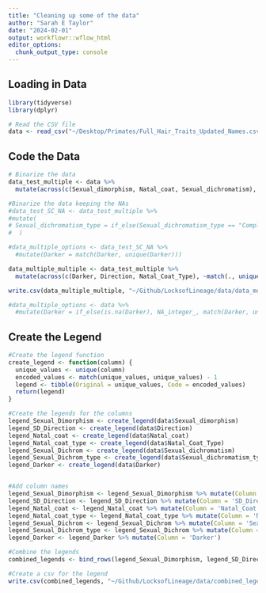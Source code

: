 ```yaml
---
title: "Cleaning up some of the data"
author: "Sarah E Taylor"
date: "2024-02-01"
output: workflowr::wflow_html
editor_options:
  chunk_output_type: console
---
```


## Loading in Data

```r
library(tidyverse)
library(dplyr)
```


```r
# Read the CSV file
data <- read_csv("~/Desktop/Primates/Full_Hair_Traits_Updated_Names.csv")

```

## Code the Data

```r

# Binarize the data
data_test_multiple <- data %>%
  mutate(across(c(Sexual_dimorphism, Natal_coat, Sexual_dichromatism), ~if_else(. == "Yes", 1, 0)))

```

```r
#Binarize the data keeping the NAs
#data_test_SC_NA <- data_test_multiple %>%
#mutate(
# Sexual_dichromatism_type = if_else(Sexual_dichromatism_type == "Complete", 1, 0)
#  )
```

```r
#data_multiple_options <- data_test_SC_NA %>%
  #mutate(Darker = match(Darker, unique(Darker)))

data_multiple_multiple <- data_test_multiple %>%
  mutate(across(c(Darker, Direction, Natal_Coat_Type), ~match(., unique(.)) - 1))

write.csv(data_multiple_multiple, "~/Github/LocksofLineage/data/data_multiple_multiple.csv", row.names = FALSE)

#data_multiple_options <- data %>%
  #mutate(Darker = if_else(is.na(Darker), NA_integer_, match(Darker, unique(Darker))))
```

## Create the Legend

```r
#Create the legend function
create_legend <- function(column) {
  unique_values <- unique(column)
  encoded_values <- match(unique_values, unique_values) - 1
  legend <- tibble(Original = unique_values, Code = encoded_values)
  return(legend)
}

#Create the legends for the columns
legend_Sexual_Dimorphism <- create_legend(data$Sexual_dimorphism)
legend_SD_Direction <- create_legend(data$Direction)
legend_Natal_coat <- create_legend(data$Natal_coat)
legend_Natal_coat_type <- create_legend(data$Natal_Coat_Type)
legend_Sexual_Dichrom <- create_legend(data$Sexual_dichromatism)
legend_Sexual_Dichrom_type <- create_legend(data$Sexual_dichromatism_type)
legend_Darker <- create_legend(data$Darker)


#Add column names
legend_Sexual_Dimorphism <- legend_Sexual_Dimorphism %>% mutate(Column = 'Sexual_Dimorphism')
legend_SD_Direction <- legend_SD_Direction %>% mutate(Column = 'SD_Direction')
legend_Natal_coat <- legend_Natal_coat %>% mutate(Column = 'Natal_Coat')
legend_Natal_coat_type <- legend_Natal_coat_type %>% mutate(Column = 'Natal_Coat_Type')
legend_Sexual_Dichrom <- legend_Sexual_Dichrom %>% mutate(Column = 'Sexual_Dichromatism')
legend_Sexual_Dichrom_type <- legend_Sexual_Dichrom %>% mutate(Column = 'Sexual_Dichrom_Type')
legend_Darker <- legend_Darker %>% mutate(Column = 'Darker')

#Combine the legends
combined_legends <- bind_rows(legend_Sexual_Dimorphism, legend_SD_Direction, legend_Natal_coat, legend_Natal_coat_type, legend_Sexual_Dichrom, legend_Sexual_Dichrom_type, legend_Darker)

#Create a csv for the legend
write.csv(combined_legends, "~/Github/LocksofLineage/data/combined_legends.csv", row.names = FALSE)
```

